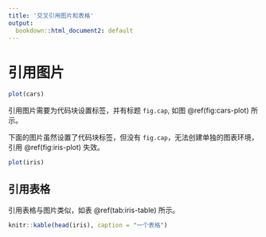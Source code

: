 ```yaml
---
title: '交叉引用图片和表格'
output: 
  bookdown::html_document2: default 
---
```


# 引用图片

```r
plot(cars)
```

引用图片需要为代码块设置标签，并有标题 `fig.cap`, 如图 \@ref(fig:cars-plot) 所示。

下面的图片虽然设置了代码块标签，但没有 `fig.cap`，无法创建单独的图表环境，引用 \@ref(fig:iris-plot) 失效。

```r
plot(iris)
```

## 引用表格

引用表格与图片类似，如表 \@ref(tab:iris-table) 所示。
 
```r
knitr::kable(head(iris), caption = "一个表格")
```


